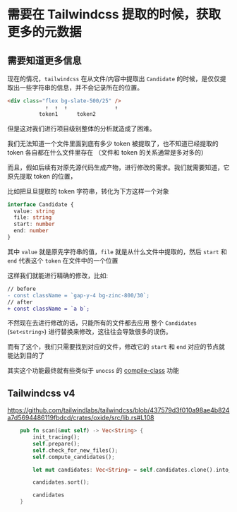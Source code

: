 # 需要在 Tailwindcss 提取的时候，获取更多的元数据

## 需要知道更多信息

现在的情况，`tailwindcss` 在从文件/内容中提取出 `Candidate` 的时候，是仅仅提取出一些字符串的信息，并不会记录所在的位置。

```html
<div class="flex bg-slate-500/25" />
            ↑  ↑  ↑               ↑
          token1      token2
```

但是这对我们进行项目级别整体的分析就造成了困难。

我们无法知道一个文件里面到底有多少 token 被提取了，也不知道已经提取的 token 各自都在什么文件里存在 （文件和 token 的关系通常是多对多的）

而且，假如后续有对原先源代码生成产物，进行修改的需求。我们就需要知道，它原先提取 token 的位置，

比如把旦旦提取的 token 字符串，转化为下方这样一个对象

```ts
interface Candidate {
  value: string
  file: string
  start: number
  end: number
}
```

其中 `value` 就是原先字符串的值，`file` 就是从什么文件中提取的，然后 `start` 和 `end` 代表这个 `token` 在文件中的一个位置

这样我们就能进行精确的修改，比如:

```diff filename="diff"
// before
- const className = `gap-y-4 bg-zinc-800/30`;
// after
+ const className = `a b`;
```


不然现在去进行修改的话，只能所有的文件都去应用 整个 `Candidates` \(`Set<string>`\) 进行替换来修改，这往往会导致很多的误伤。

而有了这个，我们只需要找到对应的文件，修改它的 `start` 和 `end` 对应的节点就能达到目的了

其实这个功能最终就有些类似于 `unocss` 的 [compile-class](https://unocss.dev/transformers/compile-class) 功能 

## Tailwindcss v4

https://github.com/tailwindlabs/tailwindcss/blob/437579d3f010a98ae4b824a7d5694486119fbdcd/crates/oxide/src/lib.rs#L108

```rs
    pub fn scan(&mut self) -> Vec<String> {
        init_tracing();
        self.prepare();
        self.check_for_new_files();
        self.compute_candidates();

        let mut candidates: Vec<String> = self.candidates.clone().into_iter().collect();

        candidates.sort();

        candidates
    }
```